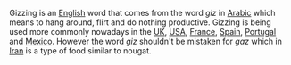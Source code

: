 {{Copy to Wiktionary}}
Gizzing is an [[English language|English]] word that comes from the word ''giz'' in [[Arabic]] which means to hang around, flirt and do nothing productive. Gizzing is being used more commonly nowadays in the [[UK]], [[USA]], [[France]], [[Spain]], [[Portugal]] and [[Mexico]]. However the word ''giz'' shouldn't be mistaken for ''gaz'' which in [[Iran]] is a type of food similar to nougat. 

{{unreferenced|date=November 2007}}
{{uncategorized|date=November 2007}}